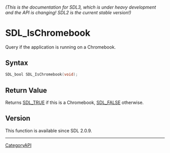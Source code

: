 ====== (This is the documentation for SDL3, which is under heavy development and the API is changing! SDL2 is the current stable version!) ======
= SDL_IsChromebook =

Query if the application is running on a Chromebook.

== Syntax ==

<syntaxhighlight lang='c'>
SDL_bool SDL_IsChromebook(void);
</syntaxhighlight>

== Return Value ==

Returns [[SDL_TRUE]] if this is a Chromebook, [[SDL_FALSE]] otherwise.

== Version ==

This function is available since SDL 2.0.9.

----
[[CategoryAPI]]


